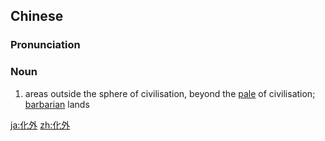 ==Chinese==
{{zh-forms}}

===Pronunciation===
{{zh-pron
|m=huàwài
|cat=n
}}

===Noun===
{{zh-noun}}

# areas outside the sphere of civilisation, beyond the [[pale]] of civilisation; [[barbarian]] lands

[[ja:化外]]
[[zh:化外]]